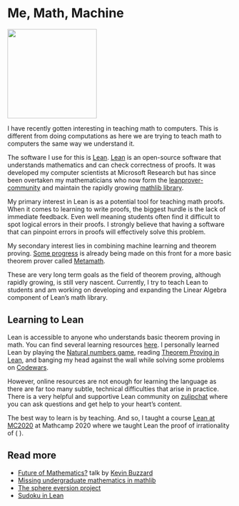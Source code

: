 # Me, Math, Machine

[<img src="https://leanprover.github.io/images/lean_logo.svg" width="200px" class="right" />](https://en.wikipedia.org/wiki/Lean_(proof_assistant))

I have recently gotten interesting in teaching math to computers. 
This is different from doing computations as here we are trying to teach math to computers the same way we understand it.

The software I use for this is [Lean](https://leanprover.github.io/about/). 
[Lean](https://leanprover.github.io/live/latest/) is an open-source software that understands mathematics and can check correctness of proofs. 
It was developed my computer scientists at Microsoft Research but has since been overtaken my mathematicians who now form the [leanprover-community](https://leanprover-community.github.io/) and maintain the rapidly growing [mathlib library](https://github.com/leanprover-community/mathlib/).

My primary interest in Lean is as a potential tool for teaching math proofs. 
When it comes to learning to write proofs, the biggest hurdle is the lack of immediate feedback.
Even well meaning students often find it difficult to spot logical errors in their proofs.
I strongly believe that having a software that can pinpoint errors in proofs will effectively solve this problem.

My secondary interest lies in combining machine learning and theorem proving. 
[Some progress](https://github.com/metamath/set.mm/wiki/Automated-proving) is already being made on this front for a more basic theorem prover called [Metamath](http://us.metamath.org/). 

These are very long term goals as the field of theorem proving, although rapidly growing, is still very nascent.
Currently, I try to teach Lean to students and am working on developing and expanding the Linear Algebra component of Lean's math library.

## Learning to Lean

Lean is accessible to anyone who understands basic theorem proving in math.
You can find several learning resources [here](https://leanprover-community.github.io/learn.html).
I personally learned Lean by playing the [Natural numbers game](https://wwwf.imperial.ac.uk/~buzzard/xena/natural_number_game/), reading [Theorem Proving in Lean](https://leanprover.github.io/theorem_proving_in_lean/introduction.html), and banging my head against the wall while solving some problems on [Codewars](https://www.codewars.com/kata/search/lean).

However, online resources are not enough for learning the language as there are far too many subtle, technical difficulties that arise in practice.
There is a very helpful and supportive Lean community on [zulipchat](https://leanprover.zulipchat.com/) where you can ask questions and get help to your heart's content.

The best way to learn is by teaching. 
And so, I taught a course [Lean at MC2020](courses/lean_at_MC2020/index.html) at Mathcamp 2020 where we taught Lean the proof of irrationality of \( \sqrt{2} \).

## Read more

- [Future of Mathematics?](https://www.youtube.com/watch?v=Dp-mQ3HxgDE) talk by [Kevin Buzzard](https://xenaproject.wordpress.com/)
- [Missing undergraduate mathematics in mathlib](https://leanprover-community.github.io/undergrad_todo.html)
- [The sphere eversion project](https://leanprover-community.github.io/sphere-eversion/blueprint/sect0001.html)
- [Sudoku in Lean](https://github.com/TwoFX/sudoku)
